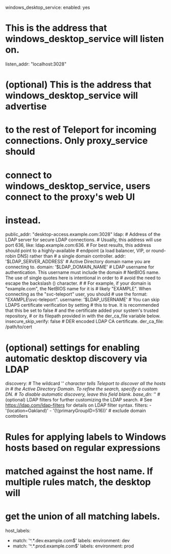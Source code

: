 windows_desktop_service:
  enabled: yes
  # This is the address that windows_desktop_service will listen on.
  listen_addr: "localhost:3028"
  # (optional) This is the address that windows_desktop_service will advertise
  # to the rest of Teleport for incoming connections. Only proxy_service should
  # connect to windows_desktop_service, users connect to the proxy's web UI
  # instead.
  public_addr: "desktop-access.example.com:3028"
  ldap:
    # Address of the LDAP server for secure LDAP connections.
    # Usually, this address will use port 636, like: ldap.example.com:636.
    # For best results, this address should point to a highly-available
    # endpoint (a load balancer, VIP, or round-robin DNS) rather than
    # a single domain controller.
    addr:     '$LDAP_SERVER_ADDRESS'
    # Active Directory domain name you are connecting to.
    domain:   '$LDAP_DOMAIN_NAME'
    # LDAP username for authentication. This username must include the domain
    # NetBIOS name. The use of single quotes here is intentional in order to
    # avoid the need to escape the backslash (\) character.
    #
    # For example, if your domain is "example.com", the NetBIOS name for it is
    # likely "EXAMPLE". When connecting as the "svc-teleport" user, you should
    # use the format: "EXAMPLE\svc-teleport".
    username: '$LDAP_USERNAME'
    # You can skip LDAPS certificate verification by setting
    # this to true. It is recommended that this be set to false
    # and the certificate added your system's trusted repository,
    # or its filepath provided in with the der_ca_file variable below.
    insecure_skip_verify: false
    # DER encoded LDAP CA certificate.
    der_ca_file: /path/to/cert
  # (optional) settings for enabling automatic desktop discovery via LDAP
  discovery:
    # The wildcard '*' character tells Teleport to discover all the hosts in
    # the Active Directory Domain. To refine the search, specify a custom DN.
    # To disable automatic discovery, leave this field blank.
    base_dn: '*'
    # (optional) LDAP filters for further customizing the LDAP search.
    # See https://ldap.com/ldap-filters for details on LDAP filter syntax.
    filters:
    - '(location=Oakland)'
    - '(!(primaryGroupID=516))' # exclude domain controllers
  # Rules for applying labels to Windows hosts based on regular expressions
  # matched against the host name. If multiple rules match, the desktop will
  # get the union of all matching labels.
  host_labels:
  - match: '^.*\.dev\.example\.com$'
    labels:
      environment: dev
  - match: '^.*\.prod\.example\.com$'
    labels:
      environment: prod